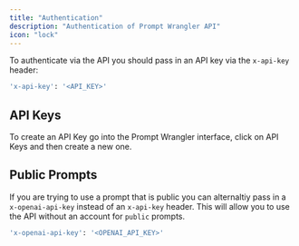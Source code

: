 ```yaml
---
title: "Authentication"
description: "Authentication of Prompt Wrangler API"
icon: "lock"
---
```


To authenticate via the API you should pass in an API key via the `x-api-key` header:

```bash
'x-api-key': '<API_KEY>'
```

## API Keys

To create an API Key go into the Prompt Wrangler interface, click on API Keys and then create a new one.

## Public Prompts

If you are trying to use a prompt that is public you can alternaltiy pass in a `x-openai-api-key` instead of an `x-api-key` header. This will allow you to use the API without an account for `public` prompts.

```bash
'x-openai-api-key': '<OPENAI_API_KEY>'
```
